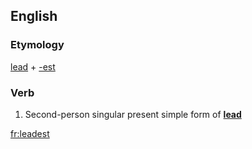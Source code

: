 ==English==

===Etymology===
[[lead]] + [[-est]]

===Verb===
{{infl|en|verb form}}

# {{archaic}} Second-person singular present simple form of '''[[lead]]'''

[[fr:leadest]]